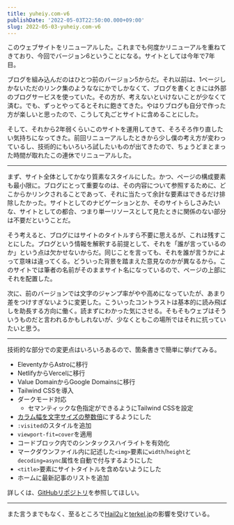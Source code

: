 ```yaml
---
title: yuheiy.com-v6
publishDate: '2022-05-03T22:50:00.000+09:00'
slug: 2022-05-03-yuheiy.com-v6
---
```


このウェブサイトをリニューアルした。これまでも何度かリニューアルを重ねてきており、今回でバージョン6ということになる。サイトとしては今年で7年目。

ブログを組み込んだのはひとつ前のバージョン5からだ。それ以前は、1ページしかないただのリンク集のようななにかでしかなくて、ブログを書くときには外部のブログサービスを使っていた。その方が、考えないといけないことが少なくて済む。でも、ずっとやってるとそれに飽きてきた。やはりブログも自分で作った方が楽しいと思ったので、こうして丸ごとサイトに含めることにした。

そして、それから2年弱くらいこのサイトを運用してきて、そろそろ作り直したい気持ちになってきた。前回リニューアルしたときから少し僕の考え方が変わっているし、技術的にもいろいろ試したいものが出てきたので、ちょうどまとまった時間が取れたこの連休でリニューアルした。

---

まず、サイト全体としてかなり質素なスタイルにした。かつ、ページの構成要素も最小限に。ブログにとって重要なのは、その内容について参照するために、どこからかリンクされることであって、それに当たって余計な要素はできるだけ排除したかった。サイトとしてのナビゲーションとか、そのサイトらしさみたいな、サイトとしての都合、つまり単一リソースとして見たときに関係のない部分は不要だということだ。

そう考えると、ブログにはサイトのタイトルすら不要に思えるが、これは残すことにした。ブログという情報を解釈する前提として、それを「誰が言っているのか」という点は欠かせないからだ。同じことを言っても、それを誰が言うかによって意味は違ってくる。どういった背景を踏まえた意見なのかが異なるから。このサイトでは筆者の名前がそのままサイト名になっているので、ページの上部にそれを配置した。

次に、前のバージョンでは文字のジャンプ率がやや高めになっていたが、あまり差をつけすぎないように変更した。こういったコントラストは基本的に読み飛ばしを助長する方向に働く。読まずにわかった気にさせる。そもそもウェブはそういうものだと言われるかもしれないが、少なくともこの場所ではそれに抗っていたいと思う。

---

技術的な部分での変更点はいろいろあるので、箇条書きで簡単に挙げてみる。

- EleventyからAstroに移行
- NetlifyからVercelに移行
- Value DomainからGoogle Domainsに移行
- Tailwind CSSを導入
- ダークモード対応
  - セマンティックな色指定ができるようにTailwind CSSを設定
- [カラム幅を文字サイズの整数倍](https://terkel.jp/archives/2021/05/em-based-grid/)にするようにした
- `:visited`のスタイルを追加
- `viewport-fit=cover`を適用
- コードブロック内でのシンタックスハイライトを有効化
- マークダウンファイル内に記述した`<img>`要素に`width`/`height`と`decoding=async`属性を自動で付与するようにした
- `<title>`要素にサイトタイトルを含めないようにした
- ホームに最新記事のリストを追加

詳しくは、[GitHubリポジトリ](https://github.com/yuheiy/yuheiy.com-v6)を参照してほしい。

---

また言うまでもなく、至るところで[Hail2u](https://hail2u.net/)と[terkel.jp](https://terkel.jp/)の影響を受けている。
